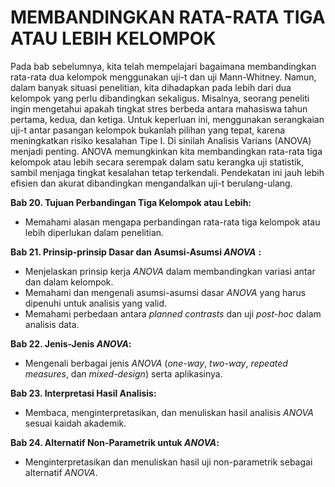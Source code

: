# MEMBANDINGKAN RATA-RATA TIGA ATAU LEBIH KELOMPOK {#sec-anova}

Pada bab sebelumnya, kita telah mempelajari bagaimana membandingkan rata-rata dua kelompok menggunakan uji-t dan uji Mann-Whitney. Namun, dalam banyak situasi penelitian, kita dihadapkan pada lebih dari dua kelompok yang perlu dibandingkan sekaligus. Misalnya, seorang peneliti ingin mengetahui apakah tingkat stres berbeda antara mahasiswa tahun pertama, kedua, dan ketiga. Untuk keperluan ini, menggunakan serangkaian uji-t antar pasangan kelompok bukanlah pilihan yang tepat, karena meningkatkan risiko kesalahan Tipe I. Di sinilah Analisis Varians (ANOVA) menjadi penting. ANOVA memungkinkan kita membandingkan rata-rata tiga kelompok atau lebih secara serempak dalam satu kerangka uji statistik, sambil menjaga tingkat kesalahan tetap terkendali. Pendekatan ini jauh lebih efisien dan akurat dibandingkan mengandalkan uji-t berulang-ulang.

::: {.callout-note title="*Tujuan Pembelajaran*"}
**Bab 20. Tujuan Perbandingan Tiga Kelompok atau Lebih:**

-   Memahami alasan mengapa perbandingan rata-rata tiga kelompok atau lebih diperlukan dalam penelitian.

**Bab 21. Prinsip-prinsip Dasar dan Asumsi-Asumsi *ANOVA*** **:**

-   Menjelaskan prinsip kerja *ANOVA* dalam membandingkan variasi antar dan dalam kelompok.
-   Memahami dan mengenali asumsi-asumsi dasar *ANOVA* yang harus dipenuhi untuk analisis yang valid.
-   Memahami perbedaan antara *planned contrasts* dan uji *post-hoc* dalam analisis data.

**Bab 22. Jenis-Jenis *ANOVA*:**

-   Mengenali berbagai jenis *ANOVA* (*one-way*, *two-way*, *repeated measures*, dan *mixed-design*) serta aplikasinya.

**Bab 23. Interpretasi Hasil Analisis:**

-   Membaca, menginterpretasikan, dan menuliskan hasil analisis *ANOVA* sesuai kaidah akademik.

**Bab 24. Alternatif Non-Parametrik untuk *ANOVA*:**

-   Menginterpretasikan dan menuliskan hasil uji non-parametrik sebagai alternatif *ANOVA*.
:::
